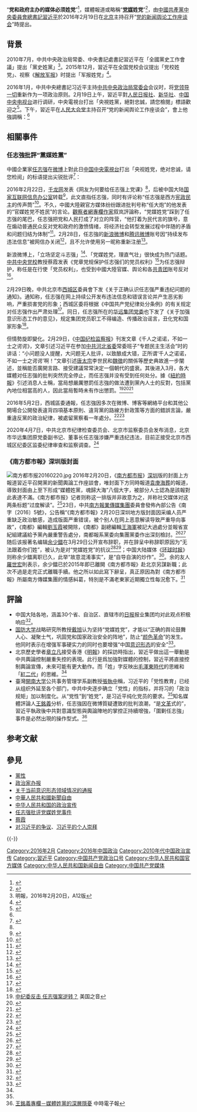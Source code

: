 {{TA
|1 = zh-hans:信息; zh-hant:信息; zh-tw:訊息;
|2 = zh-hans:余少镭; zh-hant:余少鐳; zh-tw:余少鐳;
}}

“'''党和政府主办的媒体必须姓党'''”<ref name="pig">{{cite news |url=http://news.ifeng.com/a/20160219/47502261_0.shtml |title=习近平：党和政府主办的媒体必须姓党 |work=凤凰网 |agency=[[新华社|新华通讯社]] |author1=李斌 |author2=霍小光 |date=2016-02-19 |access-date=2016-04-18 |archive-url=https://web.archive.org/web/20160425094239/http://news.ifeng.com/a/20160219/47502261_0.shtml |archive-date=2016-04-25 |dead-url=no }}</ref>，媒體報道或略稱“'''[[党媒|党媒]]姓党'''”<ref>{{cite news|url=http://news.gmw.cn/newspaper/2016-04/06/content_111593306.htm|title=“党媒姓党”是根本方向|work=[[光明日报|光明新聞]]|date=2016-04-06|access-date=2016-04-18|archive-url=https://web.archive.org/web/20160417154203/http://news.gmw.cn/newspaper/2016-04/06/content_111593306.htm|archive-date=2016-04-17|dead-url=no}}</ref>，由[[中國共產黨中央委員會總書記|中國共產黨中央委員會總書記]][[習近平|習近平]]於2016年2月19日在[[北京|北京]]主持召开“[[党的新闻舆论工作座谈会|党的新闻舆论工作座谈会]]”時提出。

==背景==
{{更多資料|中華人民共和國媒體|党领导一切}}

2010年7月，中共中央政治局常委、中央書記處書記習近平在「全國黨史工作會議」提出「黨史姓黨」<ref name="mingbao">明報，2016年2月20日，A12版</ref>。2015年12月，習近平在全国党校会议提出「党校姓党」、视察《[[解放军报|解放军报]]》时提出「军报姓党」<ref name="pigg">{{cite news |url=http://www.chinatimes.com/cn/newspapers/20160304000500-260109 |title=官媒姓党 台湾观点》彰显习近平一致性要求 |author=张执中 |work=中時電子報 |date=2016-03-04 |access-date=2016-04-18 |archive-url=https://web.archive.org/web/20160513101017/http://www.chinatimes.com/cn/newspapers/20160304000500-260109 |archive-date=2016-05-13 |dead-url=no }}</ref>。

2016年1月，中共中央總書記习近平主持[[中共中央政治局常委会|中共中央政治局常委会]]会议时，将[[党领导一切|党领导一切]]重新作为一项政治原则。2月19日上午，習近平對[[人民日报社|人民日报社]]、[[新华社|新华社]]、[[中国中央电视台|中国中央电视台]]进行调研，中央電視台打出「央視姓黨，絕對忠誠，請您檢閱」標語歡迎之<ref>{{cite web|url=http://news.ltn.com.tw/news/world/breakingnews/1607964|title=習近平訪官媒 央視打出「央視姓黨，絕對忠誠」|publisher=自由时报|date=2016-02-20|access-date=2016-10-16|archive-url=https://web.archive.org/web/20160714093909/http://news.ltn.com.tw/news/world/breakingnews/1607964|archive-date=2016-07-14|dead-url=no}}</ref>。下午，習近平在[[人民大会堂|人民大会堂]]主持召开“党的新闻舆论工作座谈会”，會上他強調稱：<ref name="pig"/>
{{quote|必须把政治方向摆在第一位，牢牢坚持党性原则，牢牢坚持马克思主义新闻观，牢牢坚持正确舆论导向，牢牢坚持正面宣传为主。}}

{{quote|党的新闻舆论工作坚持党性原则，最根本的是坚持党对新闻舆论工作的领导。'''党和政府主办的媒体是党和政府的宣传阵地，必须姓党'''。党的新闻舆论媒体的所有工作，都要体现党的意志、反映党的主张，维护党中央权威、维护党的团结，做到爱党、护党、为党；都要增强看齐意识，在思想上、政治上、行动上同党中央保持高度一致；都要坚持党性和人民性相统一，把党的理论和路线方针政策变成人民群众的自觉行动，及时把人民群众创造的经验和面临的实际情况反映出来，丰富人民精神世界，增强人民精神力量。}}

{{quote|新闻舆论工作，各个方面、各个环节都要坚持正确舆论导向。各级党报、党刊、电台、电视台要讲导向，都市类报刊、新媒体也要讲导向；新闻报道要讲导向，副刊、专题节目、广告宣传也要讲导向；时政新闻要讲导向，娱乐类、社会类新闻也要讲导向；国内新闻报道要讲导向，国际新闻报道也要讲导向。}}

==相關事件==
===任志強批評“黨媒姓黨”===
{{Main|任志強批评党媒姓党事件}}

中國企業家[[任志强|任志强]]在[[微博|微博]]上對此日[[中国中央電視台|中国中央電視台]]打出「央视姓党，绝对忠诚，请您检阅」的标语提出尖锐批评<ref name="party-lesson">{{cite web|author=李吉明|title=网友为何要给任志强上党课？|url=http://china.qianlong.com/2016/0222/380735.shtml|publisher=千龙网|date=2016-02-22|access-date=2016-04-18|archive-url=https://web.archive.org/web/20190502042430/http://china.qianlong.com/2016/0222/380735.shtml|archive-date=2019-05-02|dead-url=no}}</ref>：

{{Quote|1=比如，习总书记发表讲话后，网络知名大V、优秀共产党员任志强就于当日晚上在微博上说“人民政府啥时候改党政府了？花的是党费吗？”还称“这个不能随便改！”“别用纳税人的钱去办不为纳税人提供服务的事。”紧接着，任志强又叫喊道：“彻底的分为对立的两个阵营了？当所有的媒体有了姓，并且不代表人民的利益时，人民就被抛弃到被遗忘的角落了！”|2=《网友为何要给任志强上党课》<ref name="party-lesson"/>}}

2016年2月22日，[[千龙网|千龙网]]发表《网友为何要给任志强上党课》<ref name="party-lesson"/>，后被中国大陆[[国家互联网信息办公室|国家互联网信息办公室]]转载<ref>{{cite web|url=http://www.haijiangzx.com/2016/0223/772998.shtml|title=中央网信办点名批评任志强|date=2016年2月23日|publisher=海疆综合|access-date=2016年4月18日|archive-url=https://web.archive.org/web/20160303184418/http://www.haijiangzx.com/2016/0223/772998.shtml|archive-date=2016年3月3日|dead-url=no}}</ref>，此文直指任志强，同时有评论称“任志强是西方[[宪政民主|宪政民主]]的传声筒”<ref>{{cite web|url=http://news.youth.cn/gn/201602/t20160227_7681829.htm|title=任志强是西方宪政民主的传声筒 必须警惕|date=2016年2月27日|publisher=中青网|agency=察网|access-date=2016年4月18日|archive-url=https://web.archive.org/web/20160304142416/http://news.youth.cn/gn/201602/t20160227_7681829.htm|archive-date=2016年3月4日|dead-url=no}}</ref>。不久，中國大陸親官方媒体纷纷跟进批判号称“任大炮”的他发表的“官媒姓党不姓民”的言论。[[觀察者網|觀察者網]][[專欄作家|專欄作家]]叙岚評論称，“党媒姓党”踩到了任志强的尾巴，任志强把党和人民打成了对立的阵营，“他打着为民代言的旗号，意在煽动普通民众反对党和政府的激愤情绪，将经济社会转型发展过程中伴随的矛盾和问题归结为体制”<ref>{{cite web|url=http://www.guancha.cn/xulan/2016_02_27_352277.shtml|title=党媒姓党是铁打的原则|date=2016年2月27日|publisher=觀察者網|author=叙岚|access-date=2016年4月24日|archive-url=https://web.archive.org/web/20160507062601/http://www.guancha.cn/xulan/2016_02_27_352277.shtml|archive-date=2016年5月7日|dead-url=no}}</ref>。2月28日，任志強的[[新浪微博|新浪微博]]和[[腾讯微博|腾讯微博]]账号因“持续发布违法信息”被网信办关闭<ref>{{cite web |url=http://www.zaobao.com/realtime/china/story20160228-586691|title=网信办：已关闭任志强微博账号|publisher=联合早报|accessdate=2016-02-28|date=2016-02-25}}</ref>，且不允许使用另一昵称重新注册<ref>{{cite web|url=http://news.163.com/16/0229/05/BGVH191700014SEH.html|title=国家网信办：不允许任志强等“换马甲还魂”|publisher=羊城地铁报|accessdate=2016-02-29|date=2016-02-29|archive-url=https://web.archive.org/web/20160304182111/http://news.163.com/16/0229/05/BGVH191700014SEH.html|archive-date=2016-03-04|dead-url=no}}</ref>。

新浪微博上，「立场坚定斗志强」<ref>{{cite web|url=http://huati.weibo.com/k/立场坚定斗志强|title=立场坚定斗志强|publisher=新浪微博}}</ref>、「党媒姓党，理直气壮」很快成为热门话题。[[中共中央党校|中共中央党校]]教授蔡霞发表《党章党规保护任志强们的党员权利》<ref name="caixia-p-ren">{{cite web|author1=蔡霞|title=党章党规保护任志强们的党员权利|url=https://chinadigitaltimes.net/chinese/2016/02/%E5%85%9A%E7%AB%A0%E5%85%9A%E8%A7%84%E4%BF%9D%E6%8A%A4%E4%BB%BB%E5%BF%97%E5%BC%BA%E4%BB%AC%E7%9A%84%E5%85%9A%E5%91%98%E6%9D%83%E5%88%A9/|accessdate=2016-02-29|archive-url=https://web.archive.org/web/20160227000815/http://chinadigitaltimes.net/chinese/2016/02/%e5%85%9a%e7%ab%a0%e5%85%9a%e8%a7%84%e4%bf%9d%e6%8a%a4%e4%bb%bb%e5%bf%97%e5%bc%ba%e4%bb%ac%e7%9a%84%e5%85%9a%e5%91%98%e6%9d%83%e5%88%a9/|archive-date=2016-02-27|dead-url=no}}</ref>为任志强辩护，称任是在行使「党员权利」，也受到中國大陸官媒、舆论和各[[中国共产主义青年团|共青团]]账号反对<ref name="caixia-ren">{{cite web |author = 王德华 |title = 蔡霞替任志强辩护，网民为何看不下去 |url = http://news.china.com.cn/txt/2016-02/27/content_37888165.htm |accessdate = 2016-02-29 |archive-url = https://web.archive.org/web/20160228111011/http://news.china.com.cn/txt/2016-02/27/content_37888165.htm |archive-date = 2016-02-28 |dead-url = no }}</ref>。

2月29日晚，中共北京市[[西城区|西城区]]委員會下发《关于正确认识任志强严重违纪问题的通知》。通知称，任志强在网上持续公开发布违法信息和错误言论并产生恶劣影响，严重损害党的形象；西城区委将根据《中国共产党纪律处分条例》的有关规定对任志强作出严肃处理<ref>{{cite web|title=北京市西城区委：将依据党纪处分条例严肃处理任志强|url=http://news.xinhuanet.com/local/2016-03/01/c_1118193726.htm|accessdate=2016-03-01|archive-url=https://web.archive.org/web/20160306010852/http://news.xinhuanet.com/local/2016-03/01/c_1118193726.htm|archive-date=2016-03-06|dead-url=no}}</ref>。同日，任志强所在的[[华远集团|华远集团]][[党委|党委]]也下发了《关于加强意识形态工作的意见》，规定集团党员职工不得编造、传播政治谣言，丑化党和国家形象<ref>{{cite web|title=华远集团：党员职工不得编造传播政治谣言|url=http://news.qq.com/a/20160229/062698.htm|accessdate=2016-03-01|archive-url=https://web.archive.org/web/20160309225738/http://news.qq.com/a/20160229/062698.htm|archive-date=2016-03-09|dead-url=no}}</ref>。

但情勢旋即變化。2月29日，《[[中国纪检监察报|中国纪检监察报]]》刊发文章《千人之诺诺，不如一士之谔谔》，文章引述习近平在参加[[中共河北省委|中共河北省委]]常委班子“专题民主生活会”时的讲话：“小问题没人提醒，大问题无人批评，以致酿成大错，正所谓‘千人之诺诺，不如一士之谔谔’啊！”文章引述[[唐太宗|唐太宗]]李世民和[[魏徵|魏徵]]的關係等歷史典故進一步闡述，並稱能否廣開言路、接受建議常常決定一個朝代的盛衰。其後进入3月，各大媒體对任志强的批判突然完全停止，而任志强并没有受到任何处分。據《[[紐約時報|紐約時報]]》引述消息人士稱，當局想嚴厲懲罰任志強的做法遭到黨內人士的反對，包括黨內地位相當高的人，因此當局暫時未有作出懲罰。<ref name=voa>[http://www.voachinese.com/content/renzhiqiang-20160304/3220058.html 中纪委反击 任志强案逆转？] {{Wayback|url=http://www.voachinese.com/content/renzhiqiang-20160304/3220058.html |date=20160308105955 }}美国之音</ref><ref>{{cite web|1=|title=中共因任志強事件遭遇黨內外激烈反彈|url=http://cn.nytimes.com/china/20160321/c21chinaren/zh-hant/|accessdate=2016-03-21|publisher=[[紐約時報|紐約時報]]|archive-url=https://web.archive.org/web/20160322214417/http://cn.nytimes.com/china/20160321/c21chinaren/zh-hant/|archive-date=2016-03-22|dead-url=no}}</ref><ref>{{cite web|1=|title=中纪委网站“千人之诺诺”引热议 西城区委暂停处分任志强|url=http://www.rfa.org/mandarin/yataibaodao/zhengzhi/ql2-03042016103119.html|accessdate=2016-03-04|publisher=[[自由亚洲电台|RFA]]|archive-url=https://web.archive.org/web/20160305104621/http://www.rfa.org/mandarin/yataibaodao/zhengzhi/ql2-03042016103119.html|archive-date=2016-03-05|dead-url=no}}</ref>

2016年5月2日，西城區委通報，任志強因多次在微博、博客等網絡平台和其他公開場合公開發表違背四項基本原則、違背黨的路線方針政策等方面的錯誤言論，嚴重違反黨的政治紀律，被處留黨察看一年處分。<ref>{{cite web|title = 西城区委通报4起党员干部违纪案件处理情况|url = http://www.bjxch.gov.cn/XICxwdt/XICxcdt/XICxcdtxxxq.ycs?GUID=582905|accessdate = 2016-05-02|publisher = 北京市西城区区委|archive-date = 2016-06-03|archive-url = https://web.archive.org/web/20160603125958/http://www.bjxch.gov.cn/XICxwdt/XICxcdt/XICxcdtxxxq.ycs?GUID=582905|dead-url = yes}}</ref><ref>{{cite web|1=|title=批習總「媒體姓黨」被清算 任志強被處留黨察看1年|url=http://hk.apple.nextmedia.com/realtime/china/20160502/55054177|accessdate=2016-05-02|publisher=[[蘋果日報|蘋果日報]]|archive-url=https://web.archive.org/web/20160505072946/http://hk.apple.nextmedia.com/realtime/china/20160502/55054177|archive-date=2016-05-05|dead-url=no}}</ref>

2020年4月7日，中共北京市纪律检查委员会、北京市监察委员会发布消息，北京市华远集团原党委副书记、董事长任志强涉嫌严重违纪违法，目前正接受北京市西城区纪委区监委纪律审查和监察调查。<ref>{{cite web |title=北京市华远集团原党委副书记、董事长任志强接受纪律审查和监察调查 |url=http://www.bjsupervision.gov.cn/ttxw/202004/t20200407_68966.html |website=中共北京市纪律检查委员会、北京市监察委员会 |accessdate=2020-04-07 |archive-date=2020-04-07 |archive-url=https://web.archive.org/web/20200407142313/http://www.bjsupervision.gov.cn/ttxw/202004/t20200407_68966.html |dead-url=no }}</ref>

===《南方都市報》深圳版封面 ===
[[File:南方都市报20160220.jpg|thumb]]
2016年2月20日，《[[南方都市报|南方都市报]]》[[深圳|深圳]]版的封面上方報道習近平召開黨的新聞輿論工作座談會，唯封面下方同時報道[[袁庚|袁庚]][[海葬|海葬]]的報道，導致封面由上至下形成“媒體姓黨，魂歸大海”八個大字，被部分人士認為是該報對此表達不滿。《南方都市报》记者则称这一排版并非故意为之，并称社交媒体对这两条标题“过度解读”。<ref>{{cite news|url=http://cn.nytimes.com/china/20160303/c03chinapaper/|title=《南方都市报》头版疑现“藏头诗”引发风波|work=[[纽约时报|纽约时报中文网]]|date=2016-03-03|access-date=2016-04-19|archive-url=https://web.archive.org/web/20160407025227/http://cn.nytimes.com/china/20160303/c03chinapaper|archive-date=2016-04-07|dead-url=no}}</ref>23日，中共[[南方報業傳媒集團|南方報業傳媒集團]]委員會發佈內部公告《南字〔2016〕5號》，公告稱“《南方都市報》2月20日深圳地方版封面因采编人员严重缺乏政治敏感，造成版面严重错误，被个别人在网上恶意解读导致严重导向事故”，《南都》編輯[[劉玉霞|劉玉霞]]被開除，《南都》副總編輯[[王海軍|王海軍]]被記大過處分並報省宣紀組建議給予黨內嚴重警告處分，南都報系黨委向集團黨委作出深刻檢討。<ref>{{cite news|url =http://www.bbc.com/zhongwen/trad/china/2016/03/160301_china_nandou_media_sacking|title =《南都》因嚴重「導向事故」開除編輯|date =2016-03-01|publisher =[[BBC|BBC中文網]]|access-date =2016-04-18|archive-url =https://web.archive.org/web/20160305150616/http://www.bbc.com/zhongwen/trad/china/2016/03/160301_china_nandou_media_sacking|archive-date =2016-03-05|dead-url =no}}</ref><ref>{{cite news|url =http://www.nanzao.com/tc/national/153368d6b8c655b/mei-ti-xing-dang-peng-shang-hun-gui-da-hai-nan-du-bian-ji-zao-kai-chu-ji-guo|title =“媒體姓黨”碰上“魂歸大海” 南都編輯遭開除記過|date =2016-03-02|publisher =[[南華早報|南華早報]]|deadurl =yes|archiveurl =https://web.archive.org/web/20160303100434/http://www.nanzao.com/tc/national/153368d6b8c655b/mei-ti-xing-dang-peng-shang-hun-gui-da-hai-nan-du-bian-ji-zao-kai-chu-ji-guo|archivedate =2016-03-03|accessdate =2016-04-18}}</ref>随后该报著名编辑[[余少鐳|余少鐳]]在3月29日公开宣布辞职，并在辞呈中称辞职原因为“无法跟着你们姓”，被认为是对“党媒姓党”的抗议<ref>{{cite news|url=http://cn.nytimes.com/china/20160330/c30chinaresign/|title=《南方都市报》编辑辞职：“无法跟你们姓”|work=纽约时报中文网|date=2016-03-30|access-date=2016-04-19|archive-url=https://web.archive.org/web/20160415203326/http://cn.nytimes.com/china/20160330/c30chinaresign/|archive-date=2016-04-15|dead-url=no}}</ref><ref>{{cite news|url=http://www.bbc.com/zhongwen/trad/china/2016/03/160329_ana_china_media_free_speach|title=觀察：習近平「媒體姓黨」下新聞人的選擇|work=BBC中文网|date=2016-03-29|access-date=2016-04-19|archive-url=https://web.archive.org/web/20160417054359/http://www.bbc.com/zhongwen/trad/china/2016/03/160329_ana_china_media_free_speach|archive-date=2016-04-17|dead-url=no}}</ref>；中国大陆媒体《[[环球时报|环球时报]]》则称余少鐳离职已久，此举“故意混淆事实”，是“自导自演的炒作”。<ref>{{cite news|url=http://news.sina.com.cn/c/nd/2016-03-31/doc-ifxqxcnr5017102.shtml|title=环球时报:编辑离职信“无法跟你们姓”骗了大家|work=新浪网|date=2016-03-31|access-date=2016-04-19|archive-url=https://web.archive.org/web/20160416220611/http://news.sina.com.cn/c/nd/2016-03-31/doc-ifxqxcnr5017102.shtml|archive-date=2016-04-16|dead-url=no}}</ref>。余的友人[[羅世宏|羅世宏]]則表示，余少鐳已於2015年即已離開《南方都市報》赴北京另謀新職；此次不過是走完正式離職手續。他之所以如此寫下辭呈，真正原因為對《南方都市報》所屬南方傳媒集團的情感糾葛，特別是不滿老東家近期獨立性每況愈下。<ref>{{cite news|url=https://theinitium.com/article/20160402-opinion-luoshihong-firstname/|title=羅世宏：崩壞的南方報系，出走的人|work=端傳媒|date=2016-04-02|access-date=2020-04-04|archive-url=https://web.archive.org/web/20190502070154/https://theinitium.com/article/20160402-opinion-luoshihong-firstname/|archive-date=2019-05-02|dead-url=no}}</ref>

==評論==
*中国大陆各地，涵盖30个省、自治区、直辖市的[[日报|日报]]报业集团均对此观点积极响应<ref>{{cite news|author1=边驿卒|title=不给错误言论提供传播渠道——各地媒体表态：党媒姓党|url=http://news.ifeng.com/a/20160224/47568653_0.shtml|accessdate=2017-09-03|agency=北京日报、山西日报、河南日报、河北日报、西部网、甘肃日报、红网、大众日报等|publisher=凤凰网|date=2016-02-24|archive-url=https://web.archive.org/web/20170903122022/http://news.ifeng.com/a/20160224/47568653_0.shtml|archive-date=2017-09-03|dead-url=no}}</ref>。
*[[中国人民解放军国防大学|国防大学]]战略研究所教授[[戴旭|戴旭]]认为坚持“党媒姓党”，才能以“正确的舆论鼓舞人心、凝聚士气，巩固党和国家政治安全的阵地”，防止“[[颜色革命|颜色革命]]”的发生。他同时表示在增强军事硬实力的同时也要增强“中国[[意识形态|意识形态]]的安全”<ref>{{cite web|author1=戴旭|title=戴旭论党媒“姓党”|url=http://www.81.cn/mjjt/2016-04/29/content_7029501.htm|publisher=中国军网|accessdate=2017-09-03|date=2016-04-29|archive-url=https://web.archive.org/web/20170903122756/http://www.81.cn/mjjt/2016-04/29/content_7029501.htm|archive-date=2017-09-03|dead-url=no}}</ref>。
*北京歷史學者[[章立凡|章立凡]]接受香港《[[明報|明報]]》的採訪時指出，習近平做出這一舉動是中共輿論控制嚴重失控的表現。此行是爲加強對媒體的控制，習近平將直接控制輿論宣傳，未來可能有更大動作。而「姓」字反映出[[毛澤東時代|毛澤東時代]]的思維和「[[紅二代|紅二代]]」的思維。<ref name="mingbao"/>
*臺灣[[開南大学|開南大学]]公共事务管理学系副教授[[張執中|張執中]]稱，习近平的「党性教育」已经从组织外延至各个部门，中共中央逐步确立「党性」的指标，并将习的「政治规矩」加以制度化。从“党性”到“姓党”，是习近平纯化党员的要求。<ref name="pigg"/>知名媒體評論人[[王銘義|王銘義]]分析，任志強因在微博質疑遭致的批判浪潮，“是[[文革|文革]]式的”，習近平執政後中共對意識型態與輿論陣地的掌控正持續增強，「圍剿任志強」事件是必然出現的操作型式。<ref>[http://www.chinatimes.com/newspapers/20160227000391-260109 王銘義專欄－媒體姓黨的深層隱憂] {{Wayback|url=http://www.chinatimes.com/newspapers/20160227000391-260109 |date=20160513114903 }} 中時電子報</ref>

== 参考文献 ==
{{Reflist|30em}}

== 參見 ==
{{Portal box|中国共产党|中华人民共和国|政治|媒体|文化|}}
* [[黨性|黨性]]
* [[政治家办报|政治家办报]]
*[[关于当前意识形态领域情况的通报|关于当前意识形态领域情况的通报]]
* [[中華人民共和國新聞自由|中華人民共和國新聞自由]]
*[[中华人民共和国的政治宣传|中华人民共和国的政治宣传]]
*[[任志强批评党媒姓党事件|任志强批评党媒姓党事件]]
*[[蔡霞|蔡霞]]
*[[对习近平的争议|对习近平的争议]]、[[习近平的个人崇拜|习近平的个人崇拜]] 

{{-}}
{{習近平}}
{{中国共产党的有关信息|附属}}
{{机关报}}
{{中华人民共和国广播电视网络}}

[[Category:2016年2月|Category:2016年2月]]
[[Category:2016年中国政治|Category:2016年中国政治]]
[[Category:2010年代中国政治宣传|Category:2010年代中国政治宣传]]
[[Category:習近平|Category:習近平]]
[[Category:中国共产党政治口号|Category:中国共产党政治口号]]
[[Category:中华人民共和国官方媒体|Category:中华人民共和国官方媒体]]
[[Category:中华人民共和国新闻自由|Category:中华人民共和国新闻自由]]
[[Category:中国共产党媒体|Category:中国共产党媒体]]